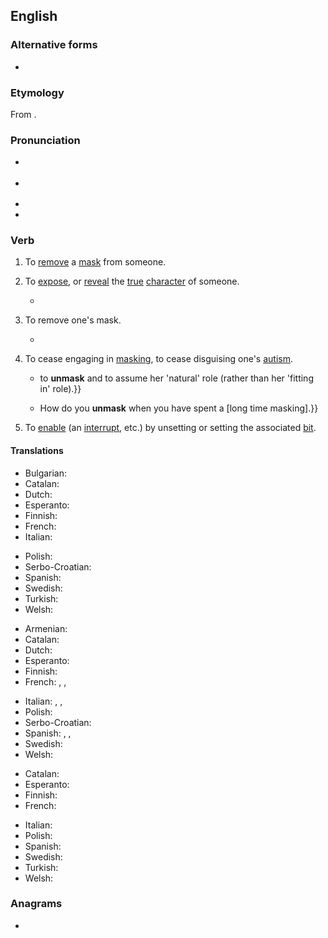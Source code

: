 ==English==
{{was wotd|2010|November|9}}

===Alternative forms===
* {{l|en|unmasque}} {{qualifier|archaic}}

===Etymology===
From {{prefix|en|un|mask}}.

===Pronunciation===
* {{a|UK}} {{IPA|en|/ʌnˈmæsk/|/ʌnˈmɑːsk/}}
* {{a|US}} {{IPA|en|/ʌnˈmæsk/}}
* {{audio|en|en-au-unmask.ogg|Audio (AU)}}
* {{rhymes|en|æsk|s=2}}

===Verb===
{{en-verb}}

# {{lb|en|transitive}} To [[remove]] a [[mask]] from someone.
# {{lb|en|transitive}} To [[expose]], or [[reveal]] the [[true]] [[character]] of someone.
#* {{RQ:Shakespeare Hamlet Q1-2|act=I|scene=ii|url=https://books.google.com/books?id=jrU8AAAAYAAJ&pg=PT16|lines=35–36|passage=The Charieſt maide is prodigall enough, / If ſhe '''vnmaske''' hir beautie to the Moone.}}
# {{lb|en|intransitive}} To remove one's mask.
#* {{quote-book|en|year=1749|author=Henry Fielding|title=The History of Tom Jones, a Foundling|passage=But instead of a direct answer to so important a question, Jones began to be very importunate with the lady to '''unmask'''; and at length having prevailed, there appeared not Mrs Fitzpatrick, but the Lady Bellaston herself.}}
# {{lb|en|intransitive}} To cease engaging in [[mask]]ing, to cease disguising one's [[autism]].
#* {{quote-book|en|year=2019|author=Sarah Cobbe|title=Simple Autism Strategies for Home and School: Practical Tips, Resources and Poetry|publisher=Jessica Kingsley Publishers|isbn=9781784508173|page=49
|passage={{...}} to '''unmask''' and to assume her &#39;natural&#39; role (rather than her &#39;fitting in&#39; role).}}
#* {{quote-book|en|year=2019|author=Barry Carpenter|author2=Francesca Happé|author3=Jo Egerton|title=Girls and Autism: Educational, Family and Personal Perspectives|publisher=Routledge|isbn=9781351234412|page=172
|passage=Autistic females are trying to adhere to social expectations placed upon them, and masking and blending to fit those expectations, {{...}} How do you '''unmask''' when you have spent a [long time masking].}}
# {{lb|en|transitive|computing}} To [[enable]] (an [[interrupt]], etc.) by unsetting or setting the associated [[bit]].

====Translations====
{{trans-top|to remove a mask from someone}}
* Bulgarian: {{t|bg|свалям маската}}
* Catalan: {{t+|ca|desemmascarar}}
* Dutch: {{t+|nl|ontmaskeren}}
* Esperanto: {{t|eo|senmaskigi}}
* Finnish: {{t+|fi|paljastaa}}
* French: {{t+|fr|démasquer}}
* Italian: {{t+|it|smascherare}}
{{trans-mid}}
* Polish: {{t+|pl|zrzucić maskę|pf}}
* Serbo-Croatian: {{t+|sh|raskrinkati}}
* Spanish: {{t+|es|desenmascarar}}
* Swedish: {{t|sv|avmaskera}}
* Turkish: {{t|tr|Birisinin maskesini düşürmek}}
* Welsh: {{t|cy|tynnu masg}}
{{trans-bottom}}

{{trans-top|to expose the true character of someone}}
* Armenian: {{t+|hy|դիմակազերծել}}
* Catalan: {{t+|ca|desemmascarar}}
* Dutch: {{t+|nl|ontmaskeren}}
* Esperanto: {{t|eo|senmaskigi}}
* Finnish: {{t+|fi|paljastaa}}
* French: {{t+|fr|révéler}}, {{t+|fr|dévoiler}}, {{t+|fr|démasquer}}
{{trans-mid}}
* Italian: {{t+|it|smascherare}}, {{t+|it|palesare}}, {{t+|it|scoprire}}
* Polish: {{t+|pl|zrzucić maskę|pf}}
* Serbo-Croatian: {{t+|sh|raskrinkati|sc=Latn}}
* Spanish: {{t+|es|descubrir}}, {{t+|es|revelar}}, {{t+|es|demostrar}}
* Swedish: {{t|sv|avmaskera}}
* Welsh: {{t+|cy|datguddio}}
{{trans-bottom}}

{{trans-top|to remove one's mask}}
* Catalan: {{t|ca|desemmascarar-se}}
* Esperanto: {{t|eo|senmaskiĝi}}
* Finnish: {{t|fi|[[paljastaa]] ([[kasvonsa]])}}
* French: {{t+|fr|démasquer|alt=se démasquer}}
{{trans-mid}}
* Italian: {{t|it|smascherarsi}}
* Polish: {{t+|pl|zrzucić maskę|pf}}
* Spanish: {{t+|es|desenmascararse}}
* Swedish: {{t|sv|ta av sin mask}}
* Turkish: {{t|tr|Birisinin maskesini düşürmek}}
* Welsh: {{t|cy|tynnu masg}}
{{trans-bottom}}

===Anagrams===
* {{anagrams|en|a=akmnsu|Kumans|maskun}}